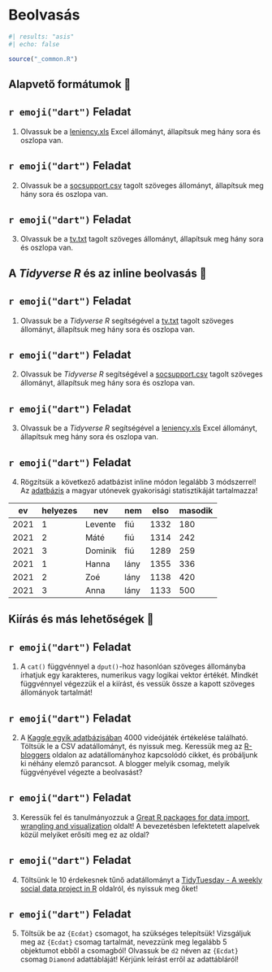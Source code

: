 # Beolvasás {#sec-beolvasas}

```r
#| results: "asis"
#| echo: false

source("_common.R")
```


## Alapvető formátumok 🙂 {#sec-alapveto-formatumok}


::: {.callout-warning icon="false"}
## `r emoji("dart")` Feladat
1.  Olvassuk be a [leniency.xls](https://onlinestatbook.com/2/case_studies/data/leniency.xls) Excel állományt, állapítsuk meg hány sora és oszlopa van.
:::


::: {.callout-warning icon="false"}
## `r emoji("dart")` Feladat
2.  Olvassuk be a [socsupport.csv](https://vincentarelbundock.github.io/Rdatasets/csv/DAAG/socsupport.csv) tagolt szöveges állományt, állapítsuk meg hány sora és oszlopa van.
:::


::: {.callout-warning icon="false"}
## `r emoji("dart")` Feladat
3.  Olvassuk be a [tv.txt](https://onlinestatbook.com/2/case_studies/data/tv.txt) tagolt szöveges állományt, állapítsuk meg hány sora és oszlopa van.
:::

## A *Tidyverse R* és az inline beolvasás 🤔 {#sec-tidy-inline}


::: {.callout-warning icon="false"}
## `r emoji("dart")` Feladat
1.  Olvassuk be a *Tidyverse R* segítségével a [tv.txt](https://onlinestatbook.com/2/case_studies/data/tv.txt) tagolt szöveges állományt, állapítsuk meg hány sora és oszlopa van.
:::

::: {.callout-warning icon="false"}
## `r emoji("dart")` Feladat
2.  Olvassuk be *Tidyverse R* segítségével a [socsupport.csv](https://vincentarelbundock.github.io/Rdatasets/csv/DAAG/socsupport.csv) tagolt szöveges állományt, állapítsuk meg hány sora és oszlopa van.
:::

::: {.callout-warning icon="false"}
## `r emoji("dart")` Feladat
3.  Olvassuk be a *Tidyverse R* segítségével a [leniency.xls](https://onlinestatbook.com/2/case_studies/data/leniency.xls) Excel állományt, állapítsuk meg hány sora és oszlopa van.
:::

::: {.callout-warning icon="false"}
## `r emoji("dart")` Feladat
4.  Rögzítsük a következő adatbázist inline módon legalább 3 módszerrel! Az [adatbázis](https://magyarnevek.hu/nevek/utonevstatisztika) a magyar utónevek gyakorisági statisztikáját tartalmazza!

| ev   | helyezes | nev     | nem  | elso | masodik |
|------|----------|---------|------|------|---------|
| 2021 | 1        | Levente | fiú  | 1332 | 180     |
| 2021 | 2        | Máté    | fiú  | 1314 | 242     |
| 2021 | 3        | Dominik | fiú  | 1289 | 259     |
| 2021 | 1        | Hanna   | lány | 1355 | 336     |
| 2021 | 2        | Zoé     | lány | 1138 | 420     |
| 2021 | 3        | Anna    | lány | 1133 | 500     |

:::

## Kiírás és más lehetőségek 🤯 {#sec-kiiras-es-mas}


::: {.callout-warning icon="false"}
## `r emoji("dart")` Feladat
1.  A `cat()` függvénnyel a `dput()`-hoz hasonlóan szöveges állományba írhatjuk egy karakteres, numerikus vagy logikai vektor értékét. Mindkét függvénnyel végezzük el a kiírást, és vessük össze a kapott szöveges állományok tartalmát!
:::

::: {.callout-warning icon="false"}
## `r emoji("dart")` Feladat
2.  A [Kaggle egyik adatbázisában](https://www.kaggle.com/skateddu/metacritic-games-stats-20112019) 4000 videójáték értékelése található. Töltsük le a CSV adatállományt, és nyissuk meg. Keressük meg az [R-bloggers](https://www.r-bloggers.com) oldalon az adatállományhoz kapcsolódó cikket, és próbáljunk ki néhány elemző parancsot. A blogger melyik csomag, melyik függvényével végezte a beolvasást?
:::

::: {.callout-warning icon="false"}
## `r emoji("dart")` Feladat
3.  Keressük fel és tanulmányozzuk a [Great R packages for data import, wrangling and visualization](https://www.computerworld.com/article/2921176/great-r-packages-for-data-import-wrangling-visualization.html) oldalt! A bevezetésben lefektetett alapelvek közül melyiket erősíti meg ez az oldal?
:::

::: {.callout-warning icon="false"}
## `r emoji("dart")` Feladat
4.  Töltsünk le 10 érdekesnek tűnő adatállományt a [TidyTuesday - A weekly social data project in R](https://github.com/rfordatascience/tidytuesday) oldalról, és nyissuk meg őket!
:::

::: {.callout-warning icon="false"}
## `r emoji("dart")` Feladat
5.  Töltsük be az `{Ecdat}` csomagot, ha szükséges telepítsük! Vizsgáljuk meg az `{Ecdat}` csomag tartalmát, nevezzünk meg legalább 5 objektumot ebből a csomagból! Olvassuk be `d2` néven az `{Ecdat}` csomag `Diamond` adattábláját! Kérjünk leírást erről az adattábláról!
:::
